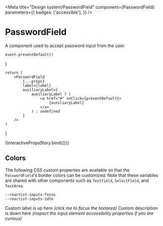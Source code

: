 


<Meta
    title="Design system/PasswordField"
    component={PasswordField}
    parameters={{
        badges: ['accessible'],
    }}
/>

# PasswordField

A component used to accept password input from the user.

    event.preventDefault()
}

    return (
        <PasswordField
            {...props}
            label={label}
            auxiliaryLabel={
                auxiliaryLabel ? (
                    <a href="#" onClick={preventDefault}>
                        {auxiliaryLabel}
                    </a>
                ) : undefined
            }
        />
    )
}

<Canvas>
    <Story
        name="Interactive props"
        parameters={{
            chromatic: { disableSnapshot: false },
        }}
        argTypes={{
            label: {
                control: { type: 'text' },
                defaultValue: 'Password',
            },
            secondaryLabel: {
                control: { type: 'text' },
                defaultValue: 'optional',
            },
            auxiliaryLabel: {
                control: { type: 'text' },
                defaultValue: 'Forgot your password?',
            },
            hint: {
                control: { type: 'text' },
                defaultValue:
                    'Must be at least 100 characters long, and it should include each letter of the alphabet',
            },
            message: {
                control: { type: 'text' },
                defaultValue: '',
            },
            tone: {
                options: ['neutral', 'success', 'error', 'loading'],
                control: { type: 'inline-radio' },
                defaultValue: 'neutral',
            },
            variant: {
                options: ['default', 'bordered'],
                control: { type: 'inline-radio' },
                defaultValue: 'default',
            },
            placeholder: {
                control: { type: 'text' },
                defaultValue: 'Type your password',
            },
            maxWidth: selectWithNone(['xsmall', 'small', 'medium', 'large', 'xlarge'], 'small'),
        }}
    >
        {InteractivePropsStory.bind({})}
    </Story>
</Canvas>

<ArgsTable of={PasswordField} />

## Colors

The following CSS custom properties are available so that the `PasswordField`'s border colors can be customized.
Note that these variables are shared with other components such as `Textfield`, `SelectField`, and `TextArea`.

```
--reactist-inputs-focus
--reactist-inputs-idle
```

<Canvas withToolbar>
    <Story
        name="Message tone"
        parameters={{
            chromatic: { disableSnapshot: false },
        }}
    >
        <Stack space="xxlarge" dividers="secondary">
            <PasswordField
                label="Password confirmation"
                message="Comparing to original password…"
                tone="loading"
                disabled
                maxWidth="small"
            />
            <PasswordField
                label="Password confirmation"
                message="It does not match the original password"
                tone="error"
                maxWidth="small"
            />
            <PasswordField
                label="Password confirmation"
                message="Matches original password!"
                tone="success"
                maxWidth="small"
            />
            <PasswordField
                label="Password confirmation"
                message="Message with neutral tone (used as description, but still prefer the hint prop for that)"
                hint="This is the primary description of the field, provided by the hint prop"
                tone="neutral"
                maxWidth="small"
            />
        </Stack>
    </Story>
</Canvas>

<Canvas withToolbar>
    <Story name="Without label">
        <Stack space="xlarge" dividers="secondary" maxWidth="small">
            <Stack as="label" htmlFor="custom-textarea" space="small">
                <Text size="subtitle">Custom label is up here</Text>
                <Text size="caption" tone="secondary" aria-hidden>
                    <em>(click me to focus the textarea)</em>
                </Text>
            </Stack>
            <PasswordField
                label={null}
                id="custom-textarea"
                aria-describedby="custom-description"
                placeholder="Password field without a built-in label"
            />
            <Stack space="small" id="custom-description">
                <Text size="body">Custom description is down here</Text>
                <Text size="caption" tone="secondary" aria-hidden>
                    <em>(inspect the input element accessibility properties if you are curious)</em>
                </Text>
            </Stack>
        </Stack>
    </Story>
</Canvas>
